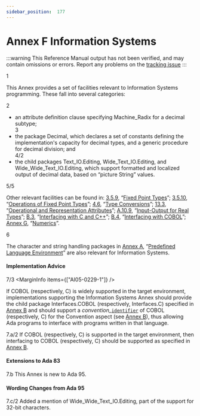 ```yaml
---
sidebar_position:  177
---
```


# Annex F Information Systems

:::warning
This Reference Manual output has not been verified,
and may contain omissions or errors.
Report any problems on the [tracking issue](https://github.com/ada-lang-io/ada-lang-io/issues/20)
:::


<MarginText>1</MarginText>
<p>This Annex provides a set of facilities relevant to Information Systems programming. These fall into several categories: <br /></p>

<MarginText>2</MarginText>
<ul>
<li>an attribute definition clause specifying Machine_Radix for a decimal subtype;<br /></li>
<MarginText>3</MarginText>
<li>the package Decimal, which declares a set of constants defining the implementation's capacity for decimal types, and a generic procedure for decimal division; and<br /></li>
<MarginText>4/2</MarginText>
<MarginInfo items={["AI95-00285-01"]} />
<li>the child packages Text_IO.Editing, Wide_Text_IO.Editing, and Wide_Wide_Text_IO.Editing, which support formatted and localized output of decimal data, based on &ldquo;picture String&rdquo; values. <br /></li>
</ul>
<MarginText>5/5</MarginText>
<MarginInfo items={["AI95-00434-01", "AI12-0449-1"]} />
<p>Other relevant facilities can be found in: <a href="../AA-3/AA-3.5#Subclause_3.5.9">3.5.9</a>, &ldquo;<a href="../AA-3/AA-3.5#Subclause_3.5.9">Fixed Point Types</a>&rdquo;; <a href="../AA-3/AA-3.5#Subclause_3.5.10">3.5.10</a>, &ldquo;<a href="../AA-3/AA-3.5#Subclause_3.5.10">Operations of Fixed Point Types</a>&rdquo;; <a href="../AA-4/AA-4.6">4.6</a>, &ldquo;<a href="../AA-4/AA-4.6">Type Conversions</a>&rdquo;; <a href="../AA-13/AA-13.3">13.3</a>, &ldquo;<a href="../AA-13/AA-13.3">Operational and Representation Attributes</a>&rdquo;; <a href="../AA-A/AA-A.10#Subclause_A.10.9">A.10.9</a>, &ldquo;<a href="../AA-A/AA-A.10#Subclause_A.10.9">Input-Output for Real Types</a>&rdquo;; <a href="../AA-B/AA-B.3">B.3</a>, &ldquo;<a href="../AA-B/AA-B.3">Interfacing with C and C++</a>&rdquo;; <a href="../AA-B/AA-B.4">B.4</a>, &ldquo;<a href="../AA-B/AA-B.4">Interfacing with COBOL</a>&rdquo;; <a href="../AA-G/">Annex G</a>, &ldquo;<a href="../AA-G/">Numerics</a>&rdquo;.<br /></p>

<MarginText>6</MarginText>
<p>The character and string handling packages in <a href="../AA-A/">Annex A</a>, &ldquo;<a href="../AA-A/">Predefined Language Environment</a>&rdquo; are also relevant for Information Systems. <br /></p>


#### Implementation Advice

<MarginText>7/3</MarginText>
<MarginInfo items={["AI05-0229-1"]} />
<p>If COBOL (respectively, C) is widely supported in the target environment, implementations supporting the Information Systems Annex should provide the child package Interfaces.COBOL (respectively, Interfaces.C) specified in <a href="../AA-B/">Annex B</a> and should support a <em>convention_</em><code><a href="../AA-2/AA-2.3#S0002">identifier</a></code> of COBOL (respectively, C) for the Convention aspect (see <a href="../AA-B/">Annex B</a>), thus allowing Ada programs to interface with programs written in that language. <br /></p>

<AnnotatedOnly>
<MarginText>7.a/2</MarginText>
<Admonition type="aarm" aarm="implementation-advice">
<strong></strong>If COBOL (respectively, C) is supported in the target environment, then interfacing to COBOL (respectively, C) should be supported as specified in <a href="../AA-B/">Annex B</a>.<br /></Admonition>
</AnnotatedOnly>

<AnnotatedOnly>

#### Extensions to Ada 83

</AnnotatedOnly>
<AnnotatedOnly>
<MarginText>7.b</MarginText>
<Admonition type="aarm" aarm="note">
This Annex is new to Ada 95. <br /></Admonition>
</AnnotatedOnly>

<AnnotatedOnly>

#### Wording Changes from Ada 95

</AnnotatedOnly>
<AnnotatedOnly>
<MarginText>7.c/2</MarginText>
<MarginInfo items={["AI95-00285-01"]} />
<Admonition type="aarm" aarm="note">
Added a mention of Wide_Wide_Text_IO.Editing, part of the support for 32-bit characters. <br /></Admonition>
</AnnotatedOnly>

